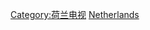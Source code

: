{{Commons cat|Television channels of the Netherlands}}

[[Category:荷兰电视|Category:荷兰电视]]
[[Category:各国电视台|Netherlands]]